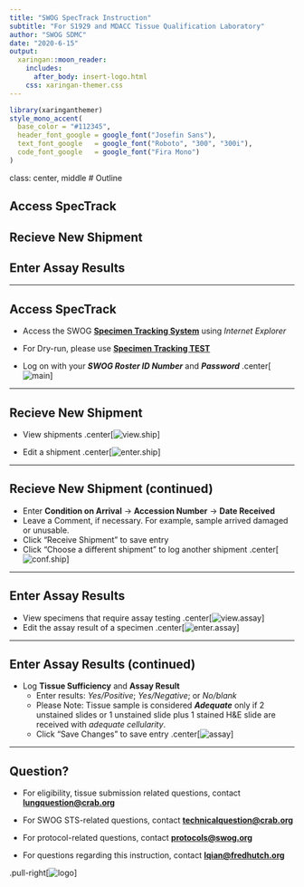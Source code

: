 ```yaml
---
title: "SWOG SpecTrack Instruction"
subtitle: "For S1929 and MDACC Tissue Qualification Laboratory"
author: "SWOG SDMC"
date: "2020-6-15"
output: 
  xaringan::moon_reader:
    includes:
      after_body: insert-logo.html
    css: xaringan-themer.css
---
```


```r
library(xaringanthemer)
style_mono_accent(
  base_color = "#112345",
  header_font_google = google_font("Josefin Sans"),
  text_font_google   = google_font("Roboto", "300", "300i"),
  code_font_google   = google_font("Fira Mono")
)
```

class: center, middle 
# Outline

## Access SpecTrack
## Recieve New Shipment
## Enter Assay Results

---

## Access SpecTrack
- Access the SWOG [**Specimen Tracking System**](https://crawb.crab.org/SpecTrack/Logon.aspx) using _Internet Explorer_

- For Dry-run, please use [**Specimen Tracking TEST**](https://spectrack.qacrab.org/logon.aspx)

- Log on with your **_SWOG Roster ID Number_** and **_Password_**
.center[![main](images/STS Main.png)]

---

## Recieve New Shipment
- View shipments
.center[![view.ship](images/view unreceived specimens 2.png)]

- Edit a shipment
.center[![enter.ship](images/04 See Not Received Samples.png)]

---

## Recieve New Shipment (continued)
- Enter **Condition on Arrival** → **Accession Number** → **Date Received**
- Leave a Comment, if necessary. For example, sample arrived damaged or unusable.
- Click "Receive Shipment" to save entry
- Click "Choose a different shipment" to log another shipment
.center[![conf.ship](images/confirm shipment slow.gif)]

---

## Enter Assay Results
- View specimens that require assay testing
.center[![view.assay](images/view assaying specimens 2.png)]
- Edit the assay result of a specimen
.center[![enter.assay](images/06 Edit assay results.png)]

---

## Enter Assay Results (continued)

- Log **Tissue Sufficiency** and **Assay Result**
  - Enter results: *Yes/Positive*; *Yes/Negative*; or *No/blank*
  - Please Note: Tissue sample is considered **_Adequate_** only if 2 unstained slides or 1 unstained slide plus 1 stained H&E slide are received with *adequate cellularity*.
  - Click "Save Changes" to save entry
.center[![assay](images/enter assay results.gif)]

---

## Question?

- For eligibility, tissue submission related questions, contact **<lungquestion@crab.org>**

- For SWOG STS-related questions, contact **<technicalquestion@crab.org>**

- For protocol-related questions, contact **<protocols@swog.org>**

- For questions regarding this instruction, contact **<lqian@fredhutch.org>**

.pull-right[![logo](SWOG logo.jpg)]
